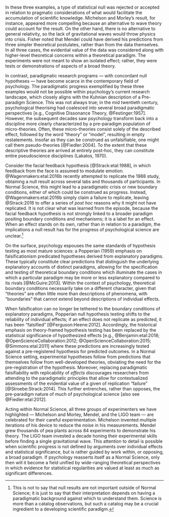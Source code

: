 In these three examples, a type of statistical null was rejected or accepted in relation to pragmatic considerations of what would facilitate the accumulation of scientific knowledge. Michelson and Morley's result, for instance, appeared more compelling because an alternative to wave theory could account for the result. On the other hand, there is no alternative to general relativity, so the lack of gravitational waves would throw physics into crisis. Fisher noted that Mendel could have derived his predictions from three simpler theoretical postulates, rather than from the data themselves. In all three cases, the evidential value of the data was considered along with higher-level theoretical concerns within a theoretical paradigm. The experiments were not meant to show an isolated effect; rather, they were tests or demonstrations of aspects of a broad theory.

In contrast, paradigmatic research programs --- with concordant null hypotheses --- have become scarce in the contemporary field of psychology. The paradigmatic progress exemplified by these three examples would not be possible within psychology's current research landscape, which closely aligns with the Kuhnian description of a Pre-paradigm Science. This was not always true; in the mid twentieth century, psychological theorising had coalesced into several broad paradigmatic perspectives [e.g., Cognitive Dissonance Theory, @Festinger:1957]. However, the subsequent decades saw psychology transform back into a discipline more clearly characterized by a pre-paradigm population of micro-theories. Often, these micro-theories consist solely of the described effect, followed by the word "theory" or "model", resulting in empty restatements. Insofar as they can be construed as unfalsifiable, one might call them pseudo-theories [@Fiedler:2004]. To the extent that these descriptive theories are arrived at entirely post-hoc, they can constitute entire pseudoscience disciplines (Lakatos, 1970).

Consider the facial feedback hypothesis [@Strack:etal:1988], in which feedback from the face is assumed to modulate emotion. @Wagenmakers:etal:2016b recently attempted to replicate the 1988 study, obtaining a null result across several labs and thousands of participants. In Normal Science, this might lead to a paradigmatic crisis or new boundary conditions, either of which could be construed as progress. Instead, @Wagenmakers:etal:2016b simply claim a failure to replicate, leaving @Strack:2016 to offer a series of *post hoc* reasons why it might not have replicated. It is not clear what was learned from the episode, because the facial feedback hypothesis is not strongly linked to a broader paradigm positing boundary conditions and mechanisms; it is a label for an effect. When an effect stands on its own, rather than in relation to a paradigm, the implications a null result has for the progress of psychological science are unclear.[^9] 


[^9]: This is not to say that null results are not important outside of Normal Science; it is just to say that their interpretation depends on having a paradigmatic background against which to understand them. Science is more than a catalog observations, but such a catalog may be a crucial ingredient to a developing scientific paradigm.

On the surface, psychology espouses the same standards of hypothesis testing as most mature sciences: a Popperian (1959) emphasis on falsificationism predicated hypotheses derived from explanatory paradigms. These typically constitute clear predictions that distinguish the underlying explanatory accounts of distinct paradigms, allowing for the specification and testing of theoretical boundary conditions which illuminate the cases in which a particular paradigm may be more or less explanatory compared to its rivals [@McGuire:2013].  Within the context of psychology, theoretical boundary conditions necessarily take on a different character, given that "theories" are often little more than descriptions of phenomena, with "boundaries" that cannot extend beyond descriptions of individual effects.

When falsification can no longer be tethered to the boundary conditions of explanatory paradigms, Popperian null hypothesis testing shifts to the reliability of individual effects; if an effect does not replicate as predicted, it has been "falsified" [@Ferguson:Heene:2012]. Accordingly, the historical emphasis on theory-framed hypothesis testing has been replaced by the statistical significance of hypothesized effects [e.g., @Benjamin:etal:2018; @OpenScienceCollaboration:2012; @OpenScienceCollaboration:2015; @Simmons:etal:2011] where these predictions are increasingly tested against a pre-registered hypothesis for predicted outcomes. In a Normal Science setting, experimental hypotheses follow from predictions that themselves follow from well-developed theories, obviating the need for the pre-registration of the hypothesis. Moreover, replacing paradigmatic falsifiability with replicability of *effects* discourages researchers from attending to the paradigmatic principles that allow for contextualized assessments of the evidential value of a given of replication "failure" [@Stroebe:Strack:2014]. This further entrenches, rather than opposes, the pre-paradigm nature of much of psychological science [also see @Fiedler:etal:2012].

Acting within Normal Science, all three groups of experimenters we have highlighted --- Michelson and Morley, Mendel, and the LIGO team --- are celebrated for their careful experimentation. Michelson invented multiple iterations of his device to reduce the noise in his measurements. Mendel grew thousands of pea plants across 84 experiments to demonstrate his theory. The LIGO team invested a decade honing their experimental skills before finding a single gravitational wave. This attention to detail is possible when scientific progress is not defined by arguments over individual effects and statistical significance, but is rather guided by work within, or opposing, a broad paradigm. If psychology reasserts itself as a Normal Science, only then will it become a field unified by wide-ranging theoretical perspectives in which evidence for statistical regularities are valued at least as much as significant differences.



